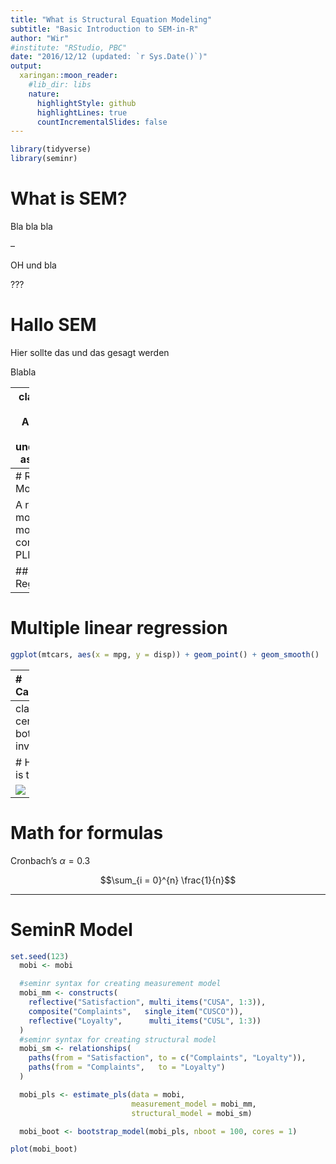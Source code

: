 ```yaml
---
title: "What is Structural Equation Modeling"
subtitle: "Basic Introduction to SEM-in-R"
author: "Wir"
#institute: "RStudio, PBC"
date: "2016/12/12 (updated: `r Sys.Date()`)"
output:
  xaringan::moon_reader:
    #lib_dir: libs
    nature:
      highlightStyle: github
      highlightLines: true
      countIncrementalSlides: false
---
```


```r
library(tidyverse)
library(seminr)
```


# What is SEM?

Bla bla bla 

--

OH und bla



???

# Hallo SEM

Hier sollte das und das gesagt werden

Blabla


---
class: center, middle
# Approaches to understanding associations


---
# Regression Models

A regression model is a model that contains PLMSDJS


## Linear Regression

---

# Multiple linear regression

```r
ggplot(mtcars, aes(x = mpg, y = disp)) + geom_point() + geom_smooth()
```


---
# Causality

.pull-left[
```r
ggplot(mtcars, aes(x = mpg, y = disp)) + geom_point() + geom_smooth()
```

]

.pull-right[
```r
ggplot(mtcars, aes(x = mpg, y = disp)) + geom_point()

```

]


---
class: center, bottom, inverse

# Hi this is text

![](figures/squirrel.jpeg)


---

# Math for formulas

Cronbach's $\alpha = 0.3$ 

$$\sum_{i = 0}^{n} \frac{1}{n}$$

---

# SeminR Model

```r
set.seed(123)
  mobi <- mobi

  #seminr syntax for creating measurement model
  mobi_mm <- constructs(
    reflective("Satisfaction", multi_items("CUSA", 1:3)),
    composite("Complaints",   single_item("CUSCO")),
    reflective("Loyalty",      multi_items("CUSL", 1:3))
  )
  #seminr syntax for creating structural model
  mobi_sm <- relationships(
    paths(from = "Satisfaction", to = c("Complaints", "Loyalty")),
    paths(from = "Complaints",   to = "Loyalty")
  )

  mobi_pls <- estimate_pls(data = mobi,
                           measurement_model = mobi_mm,
                           structural_model = mobi_sm)

  mobi_boot <- bootstrap_model(mobi_pls, nboot = 100, cores = 1)
```


```r
plot(mobi_boot)
```

